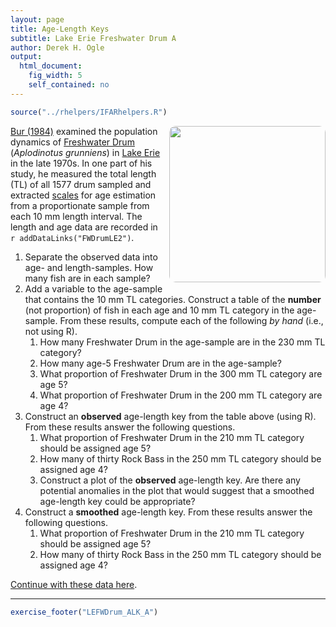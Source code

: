 ```yaml
---
layout: page
title: Age-Length Keys
subtitle: Lake Erie Freshwater Drum A
author: Derek H. Ogle
output: 
  html_document: 
    fig_width: 5
    self_contained: no
---
```

```r
source("../rhelpers/IFARhelpers.R")
```

<img style="float: right; margin: 0px 0px 10px 10px; border-radius:10px;" src="imgs/drum-1.jpg" width="250px" />
[Bur (1984)](http://www.sciencedirect.com/science/article/pii/S0380133084718065) examined the population dynamics of [Freshwater Drum](https://en.wikipedia.org/wiki/Freshwater_drum) (*Aplodinotus grunniens*) in  [Lake Erie](https://en.wikipedia.org/wiki/Lake_Erie) in the late 1970s.  In one part of his study, he measured the total length (TL) of all 1577 drum sampled and extracted [scales](https://en.wikipedia.org/wiki/Fish_scale) for age estimation from a proportionate sample from each 10 mm length interval.  The length and age data are recorded in `r addDataLinks("FWDrumLE2")`.

1. Separate the observed data into age- and length-samples.  How many fish are in each sample?
1. Add a variable to the age-sample that contains the 10 mm TL categories.  Construct a table of the **number** (not proportion) of fish in each age and 10 mm TL category in the age-sample.  From these results, compute each of the following *by hand* (i.e., not using R).
    1. How many Freshwater Drum in the age-sample are in the 230 mm TL category?
    1. How many age-5 Freshwater Drum are in the age-sample?
    1. What proportion of Freshwater Drum in the 300 mm TL category are age 5?
    1. What proportion of Freshwater Drum in the 200 mm TL category are age 4?
1. Construct an **observed** age-length key from the table above (using R).  From these results answer the following questions.
    1. What proportion of Freshwater Drum in the 210 mm TL category should be assigned age 5?
    1. How many of thirty Rock Bass in the 250 mm TL category should be assigned age 4?
    1. Construct a plot of the **observed** age-length key.  Are there any potential anomalies in the plot that would suggest that a smoothed age-length key could be appropriate?
1. Construct a **smoothed** age-length key.  From these results answer the following questions.
    1. What proportion of Freshwater Drum in the 210 mm TL category should be assigned age 5?
    1. How many of thirty Rock Bass in the 250 mm TL category should be assigned age 4?

[Continue with these data here](LEFWDrum_ALK_B.html).

---
```r
exercise_footer("LEFWDrum_ALK_A")
```
